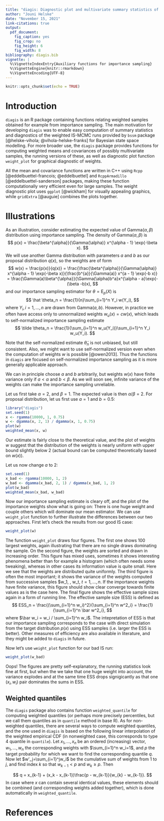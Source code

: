 ```yaml
---
title: "diagis: Diagnostic plot and multivariate summary statistics of weighted samples from importance sampling"
author: "Jouni Helske"
date: "November 15, 2021"
link-citations: true
output: 
  pdf_document:
    fig_caption: yes
    fig_crop: no
    fig_height: 6
    fig_width: 8
bibliography: diagis.bib
vignette: |
  %\VignetteIndexEntry{Auxiliary functions for importance sampling}
  %\VignetteEngine{knitr::rmarkdown}
  %\VignetteEncoding{UTF-8}
---
```

  
```r
knitr::opts_chunk$set(echo = TRUE)
```

# Introduction

`diagis` is an R package containing functions relating weighted samples obtained for example from importance sampling. The main motivation for developing `diagis` was to enable easy computation of summary statistics and diagnostics of the weighted IS-MCMC runs provided by `bssm` package [@helske-vihola; @vihola-helske-franks] for Bayesian state space modelling. For more broader use, the `diagis` package provides functions for computing weighted means and covariances of possibly multivariate samples, the running versions of these, as well as diagnostic plot function `weight_plot` for graphical diagnostic of weights.

All the mean and covariance functions are written in C++ using `Rcpp` [@eddelbuettel-francois; @eddelbuettel] and `RcppArmadillo` [@eddelbuettel-sanderson] packages, making these function computationally very efficient even for large samples. The weight diagnostic plot uses `ggplot` [@wickham] for visually appealing graphics, while `gridExtra` [@auguie] combines the plots together.

# Illustrations

As an illustration, consider estimating the expected value of Gamma($\alpha, \beta$) distribution using importance sampling. The density of Gamma($\alpha, \beta$) is
$$
p(x) = \frac{\beta^{\alpha}}{\Gamma(\alpha)} x^{\alpha - 1} \exp(-\beta x).
$$
We will use another Gamma distribution with parameters $a$ and $b$ as our proposal distribution $q(x)$, so the weights are of form
$$
w(x) = \frac{p(x)}{q(x)} = \frac{\frac{\beta^{\alpha}}{\Gamma(\alpha)} x^{\alpha - 1} \exp(-\beta x)}{\frac{b^{a}}{\Gamma(a)} x^{a - 1} \exp(-b x)} = \frac{\Gamma(a)\beta^{\alpha}}{\Gamma(\alpha)b^a}x^{\alpha - a}\exp(-(\beta -b)x),
$$
and our importance sampling estimator for $\theta = \textrm{E}_p(X)$ is
$$
\hat \theta_n = \frac{1}{n}\sum_{i=1}^n Y_i w(Y_i),
$$
where $Y_i, i = 1,\ldots, n$ are drawn from $\textrm{Gamma}(a, b)$. However, in practice we often have access only to unnormalized weights $w_u(x) = c w(x)$, which leads to self-normalized importance sampling estimate
$$
\tilde \theta_n = \frac{1}{\sum_{i=1}^n w_u(Y_i)}\sum_{i=1}^n Y_i w_u(Y_i).
$$

Note that the self-normalized estimate $\tilde \theta_n$ is not unbiased, but still consistent. Also, we might want to use self-normalized version even when the computation of weights $w$ is possible [@owen2013]. Thus the functions in `diagis` are focused on self-normalized importance sampling as it is more generally applicable approach.

We can in principle choose $a$ and $b$ arbitrarily, but weights $w(x)$ have finite variance only if $a < \alpha$ and $b < \beta$. As we will soon see, infinite variance of the weights can make the importance sampling unreliable.

Let us first take $\alpha = 2$, and $\beta = 1$. The expected value is then $\alpha/\beta = 2$. For proposal distribution, let us first use $a = 1$ and $b = 0.5$:
```r
library("diagis")
set.seed(1)
x <- rgamma(10000, 1, 0.75)
w <- dgamma(x, 2, 1) / dgamma(x, 1, 0.75)
plot(w)
weighted_mean(x, w)
```
Our estimate is fairly close to the theoretical value, and the plot of weights $w$ suggest that the distribution of the weights is nearly uniform with upper bound slightly below 2 (actual bound can be computed theoretically based on $w(x)$).

Let us now change $a$ to 2:
```r
set.seed(1)
x_bad <- rgamma(10000, 1, 2)
w_bad <- dgamma(x_bad, 2, 1) / dgamma(x_bad, 1, 2)
plot(w_bad)
weighted_mean(x_bad, w_bad)
```
Now our importance sampling estimate is cleary off, and the plot of the importance weights show what is going on: There is one huge weight and couple others which will dominate our mean estimator. We can use `weight_plot` function to further illustrate the differences between our two approaches. First let's check the results from our good IS case:
```r
weight_plot(w)
```
The function `weight_plot` draws four figures. The first one shows 100 largest weights, again illustrating that there are no single draws dominating the sample. On the second figure, the weights are sorted and drawn in increasing order. This figure has mixed uses, sometimes it shows interesting phenomena better than for example a histogram (which often needs some tweaking), whereas in other cases its information value is quite small. Here we see that the weights are distributed quite uniformly. The third figure is often the most important; it shows the variance of the weights computed from successive samples $w_1, \ldots, w_t, $t = 1, \ldots, n$. If the importance weights have finite variance, this figure should show clear converge towards finite values as is the case here. The final figure shows the effective sample sizes again in a form of running line. The effective sample size (ESS) is defined as 
$$
ESS_n = \frac{(\sum_{i=1}^n w_i)^2}{\sum_{i=1}^n w^2_i} = \frac{1}{\sum_{i=1}^n \bar w^2_i},
$$
where $\bar w_i = w_i / \sum_{i=1}^n w_i$. The intepretation of ESS is that our importance sampling corresponds to the case with direct simulation from the target distribution $p(x)$ using ESS samples (i.e. larger the ESS is better). Other measures of efficiency are also available in literature, and they might be added to `diagis` in future.

Now let's use `weight_plot` function for our bad IS run:
```r
weight_plot(w_bad)
```
Oops! The figures are pretty self-explanatory, the running statistics look fine at first, but when the we take that one huge weight into account, the variance explodes and at the same time ESS drops signigicantly as that one $(x_i, w_i)$ pair dominates the sums in ESS.

## Weighted quantiles

The `diagis` package also contains function `weighted_quantile` for computing weighted quantiles (or perhaps more precisely percentiles, but we call them quantiles as ìn `quantile` method in base R). As for non-weighted quantiles, there are several ways to compute weighted quantiles, and the one used in `diagis` is based on the following linear interpolation of the weighted empirical CDF (in nonweighted case, this corresponds to type 4 quantile in `quantile`). Let $x_1,\ldots,x_n$ be an ordered (increasing) vector, $w_1,\ldots,w_n$ the corresponding weights with $\sum_{i=1}^n w_i=1$, and $p$ the target probability for which we want to find the corresponding quantile $q$. Now let $w'_j=\sum_{i=1}^jw_i$ be the cumulative sum of weights from $1$ to $j$, and find index $k$ so that $w_{k-1} < p$ and $w_k \geq p$. Then   

$$
q = x_{k-1} + (x_k - x_{k-1})\frac{p - w_{k-1}}{w_{k} - w_{k-1}}.
$$
In case where $x$ can contain several identical values, these elements should be combined (and corresponding weights added together), which is done automatically in `weighted_quantile`. 

# References
